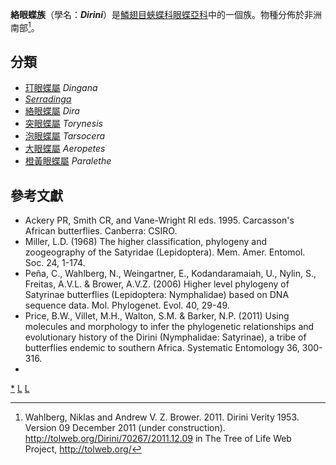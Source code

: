 {{NoteTA
|G1=Butterfly
}}
{{Automatic taxobox
| taxon = Dirini
| image = Aeropetes.JPG
| image_caption = [[大眼蝶|大眼蝶]]<br />''Aeropetes tulbaghia''
| authority = Verity, 1953
| type_genus = [[絡眼蝶屬|絡眼蝶屬]]<br />''Dira''
| type_genus_authority = Hübner, 1819
| subdivision_ranks = 屬
| subdivision =
共6個屬，詳見正文。
}}

'''絡眼蝶族'''（學名：'''''Dirini'''''）是[[鱗翅目|鱗翅目]][[蛺蝶科|蛺蝶科]][[眼蝶亞科|眼蝶亞科]]中的一個族。物種分佈於非洲南部<ref>Wahlberg, Niklas and Andrew V. Z. Brower. 2011. Dirini Verity 1953. Version 09 December 2011 (under construction). http://tolweb.org/Dirini/70267/2011.12.09 in The Tree of Life Web Project, http://tolweb.org/</ref>。

== 分類 ==
* [[玎眼蝶屬|玎眼蝶屬]] ''Dingana''
* ''[[Serradinga|Serradinga]]''
* [[絡眼蝶屬|絡眼蝶屬]] ''Dira''
* [[突眼蝶屬|突眼蝶屬]] ''Torynesis''
* [[泡眼蝶屬|泡眼蝶屬]] ''Tarsocera''
* [[大眼蝶屬|大眼蝶屬]] ''Aeropetes''
* [[橙黃眼蝶屬|橙黃眼蝶屬]] ''Paralethe''

== 參考文獻 ==
<references/>
* Ackery PR, Smith CR, and Vane-Wright RI eds. 1995. Carcasson's African butterflies. Canberra: CSIRO.
* Miller, L.D. (1968) The higher classification, phylogeny and zoogeography of the Satyridae (Lepidoptera). Mem. Amer. Entomol. Soc. 24, 1-174.
* Peña, C., Wahlberg, N., Weingartner, E., Kodandaramaiah, U., Nylin, S., Freitas, A.V.L. & Brower, A.V.Z. (2006) Higher level phylogeny of Satyrinae butterflies (Lepidoptera: Nymphalidae) based on DNA sequence data. Mol. Phylogenet. Evol. 40, 29-49.
* Price, B.W., Villet, M.H., Walton, S.M. & Barker, N.P. (2011) Using molecules and morphology to infer the phylogenetic relationships and evolutionary history of the Dirini (Nymphalidae: Satyrinae), a tribe of butterflies endemic to southern Africa. Systematic Entomology 36, 300-316.
* {{Cite book | author = 寿建新 周尧 李宇飞 | title = 世界蝴蝶分類名錄 | location = 中國 | publisher = 陝西科學技術出版社 | date = 2006-04-01 | ISBN = 9787536936768 | language= zh-hans }}

{{Commons category| Dirini}}
{{Taxonbar}}

{{眼蝶亞科}}

[[Category:絡眼蝶族|*]]
[[Category:眼蝶亞科|L]]
[[Category:1953年描述的昆虫|L]]